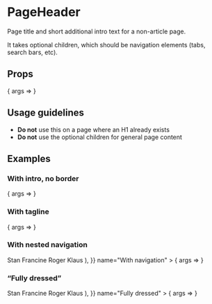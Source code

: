 
<Meta title="PageHeader" component={PageHeader} />

# PageHeader

Page title and short additional intro text for a non-article page.

It takes optional children, which should be navigation elements (tabs, search bars, etc).

## Props

<Canvas>
	<Story
		args={{
			title: "Good morning, USA"
		}}
		name="Default"
	>
		{ args => <PageHeader {...args} /> }
	</Story>
</Canvas>

<ArgsTable story="Default" />

## Usage guidelines

- **Do not** use this on a page where an H1 already exists
- **Do not** use the optional children for general page content

## Examples

### With intro, no border

<Canvas>
	<Story
		args={{
			border: false,
			intro: "I’ve got a feeling that it’s gonna be a wonderful day.",
			title: "Good morning, USA",
		}}
		name="With intro"
	>
		{ args => <PageHeader {...args} /> }
	</Story>
</Canvas>

### With tagline

<Canvas>
	<Story
		args={{
			title: "Good morning, USA",
			tagline: "Last updated 3 hours ago",
		}}
		name="With tagline"
	>
		{ args => <PageHeader {...args} /> }
	</Story>
</Canvas>

### With nested navigation

<Canvas>
	<Story
		args={{
			showPadding: false,
			title: "Good morning, USA",
			children: (
				<TabNav>
					<TabNavItem isActive={true}>Stan</TabNavItem>
					<TabNavItem>Francine</TabNavItem>
					<TabNavItem>Roger</TabNavItem>
					<TabNavItem>Klaus</TabNavItem>
				</TabNav>
			),
		}}
		name="With navigation"
	>
		{ args => <PageHeader {...args} /> }
	</Story>
</Canvas>

### “Fully dressed”

<Canvas>
	<Story
		args={{
			intro: "I’ve got a feeling that it’s gonna be a wonderful day.",
			showPadding: false,
			title: "Good morning, USA",
			tagline: "Last updated 3 hours ago",
			children: (
				<TabNav>
					<TabNavItem isActive={true}>Stan</TabNavItem>
					<TabNavItem>Francine</TabNavItem>
					<TabNavItem>Roger</TabNavItem>
					<TabNavItem>Klaus</TabNavItem>
				</TabNav>
			),
		}}
		name="Fully dressed"
	>
		{ args => <PageHeader {...args} /> }
	</Story>
</Canvas>
